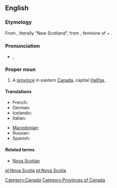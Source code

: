 ==English==
{{wikipedia}}

===Etymology===
From {{etyl|la}}, literally “New Scotland”, from {{term|nova|lang=la}}, feminine of {{term|novus||new|lang=la}} + {{term|Scotia||Scotland|lang=la}}.

===Pronunciation===
* {{a|UK}} {{IPA|/ˈnəʊ.və ˌskəʊ.ʃə/}}, {{SAMPA|/"n@U.v@ %sk@U.S@/}}

===Proper noun===
{{en-proper noun|sg=[[Nova]] [[Scotia]]}}

# A [[province]] in eastern [[Canada]], capital [[Halifax]].

====Translations====
{{trans-top|Province in eastern Canada}}
* French: {{t+|fr|Nouvelle-Écosse|f}}
* German: {{t+|de|Neuschottland|n}}
* Icelandic: {{t|is|Nýja-Skotland|n}}
* Italian: {{t-|it|Nuova Scozia|f}}
{{trans-mid}}
* [[Macedonian]]: {{t|mk|Нова Шкотска|f|tr=Nóva Škótska|sc=Cyrl|xs=Macedonian}}
* Russian: {{t|ru|Новая Шотландия|f|tr=Nóvaja Šotlándija|sc=Cyrl}}
* Spanish: {{t|es|Nueva Escocia|f}}
{{trans-bottom}}

====Related terms====
* [[Nova Scotian]]

[[Category:Canada]]
[[Category:Provinces of Canada]]

[[pl:Nova Scotia]]
[[pt:Nova Scotia]]